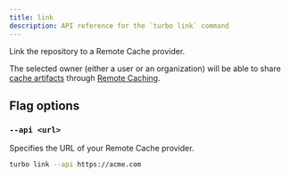 ```yaml
---
title: link
description: API reference for the `turbo link` command
---
```


Link the repository to a Remote Cache provider.

The selected owner (either a user or an organization) will be able to share [cache artifacts](/repo/docs/core-concepts/remote-caching) through [Remote Caching](/repo/docs/core-concepts/remote-caching).

## Flag options

### `--api <url>`

Specifies the URL of your Remote Cache provider.

```bash title="Terminal"
turbo link --api https://acme.com
```